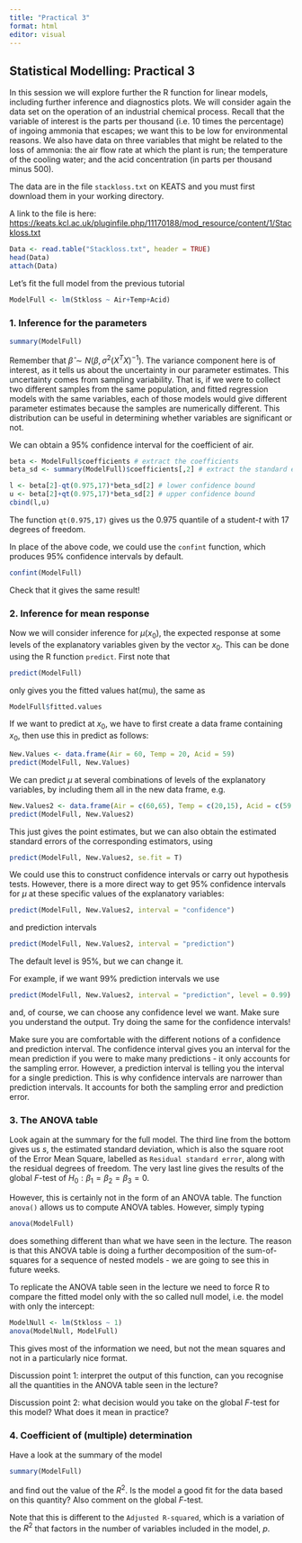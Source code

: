 ```yaml
---
title: "Practical 3"
format: html
editor: visual
---
```


## Statistical Modelling: Practical 3

############################################################ 

In this session we will explore further the R function for linear models, including further inference and diagnostics plots. We will consider again the data set on the operation of an industrial chemical process. Recall that the variable of interest is the parts per thousand (i.e. 10 times the percentage) of ingoing ammonia that escapes; we want this to be low for environmental reasons. We also have data on three variables that might be related to the loss of ammonia: the air flow rate at which the plant is run; the temperature of the cooling water; and the acid concentration (in parts per thousand minus 500).

The data are in the file `stackloss.txt` on KEATS and you must first download them in your working directory.

A link to the file is here: <https://keats.kcl.ac.uk/pluginfile.php/11170188/mod_resource/content/1/Stackloss.txt>

```r
Data <- read.table("Stackloss.txt", header = TRUE)
head(Data)
attach(Data)
```

Let's fit the full model from the previous tutorial

```r
ModelFull <- lm(Stkloss ~ Air+Temp+Acid)
```

### 1. Inference for the parameters

```r
summary(ModelFull)
```

Remember that $\hat{\beta} \sim N(\beta, \sigma^2(X^TX)^{-1})$. The variance component here is of interest, as it tells us about the uncertainty in our parameter estimates. This uncertainty comes from sampling variability. That is, if we were to collect two different samples from the same population, and fitted regression models with the same variables, each of those models would give different parameter estimates because the samples are numerically different. This distribution can be useful in determining whether variables are significant or not.

We can obtain a 95% confidence interval for the coefficient of air.

```r
beta <- ModelFull$coefficients # extract the coefficients 
beta_sd <- summary(ModelFull)$coefficients[,2] # extract the standard errors of the coefficients

l <- beta[2]-qt(0.975,17)*beta_sd[2] # lower confidence bound
u <- beta[2]+qt(0.975,17)*beta_sd[2] # upper confidence bound
cbind(l,u)
```

The function `qt(0.975,17)` gives us the 0.975 quantile of a student-$t$ with 17 degrees of freedom.

In place of the above code, we could use the `confint` function, which produces 95% confidence intervals by default.

```r
confint(ModelFull)
```

Check that it gives the same result!

### 2. Inference for mean response

Now we will consider inference for $\mu(x_0)$, the expected response at some levels of the explanatory variables given by the vector $x_0$. This can be done using the R function `predict`. First note that

```r
predict(ModelFull)
```

only gives you the fitted values hat(mu), the same as

```r
ModelFull$fitted.values
```

If we want to predict at $x_0$, we have to first create a data frame containing $x_0$, then use this in predict as follows:

```r
New.Values <- data.frame(Air = 60, Temp = 20, Acid = 59)
predict(ModelFull, New.Values)
```

We can predict $\mu$ at several combinations of levels of the explanatory variables, by including them all in the new data frame, e.g.

```r
New.Values2 <- data.frame(Air = c(60,65), Temp = c(20,15), Acid = c(59,59))
predict(ModelFull, New.Values2)
```

This just gives the point estimates, but we can also obtain the estimated standard errors of the corresponding estimators, using

```r
predict(ModelFull, New.Values2, se.fit = T)
```

We could use this to construct confidence intervals or carry out hypothesis tests. However, there is a more direct way to get 95% confidence intervals for $\mu$ at these specific values of the explanatory variables:

```r
predict(ModelFull, New.Values2, interval = "confidence")
```

and prediction intervals

```r
predict(ModelFull, New.Values2, interval = "prediction")
```

The default level is 95%, but we can change it.

For example, if we want 99% prediction intervals we use

```r
predict(ModelFull, New.Values2, interval = "prediction", level = 0.99)
```

and, of course, we can choose any confidence level we want. Make sure you understand the output. Try doing the same for the confidence intervals!

Make sure you are comfortable with the different notions of a confidence and prediction interval. The confidence interval gives you an interval for the mean prediction if you were to make many predictions - it only accounts for the sampling error. However, a prediction interval is telling you the interval for a single prediction. This is why confidence intervals are narrower than prediction intervals. It accounts for both the sampling error and prediction error.

### 3. The ANOVA table

Look again at the summary for the full model. The third line from the bottom gives us $s$, the estimated standard deviation, which is also the square root of the Error Mean Square, labelled as `Residual standard error`, along with the residual degrees of freedom. The very last line gives the results of the global $F$-test of $H_0 : \beta_1 = \beta_2 = \beta_3 = 0$.

However, this is certainly not in the form of an ANOVA table. The function `anova()` allows us to compute ANOVA tables. However, simply typing

```r
anova(ModelFull)
```

does something different than what we have seen in the lecture. The reason is that this ANOVA table is doing a further decomposition of the sum-of-squares for a sequence of nested models - we are going to see this in future weeks.

To replicate the ANOVA table seen in the lecture we need to force R to compare the fitted model only with the so called null model, i.e. the model with only the intercept:

```r
ModelNull <- lm(Stkloss ~ 1) 
anova(ModelNull, ModelFull)
```

This gives most of the information we need, but not the mean squares and not in a particularly nice format.

Discussion point 1: interpret the output of this function, can you recognise all the quantities in the ANOVA table seen in the lecture?

Discussion point 2: what decision would you take on the global $F$-test for this model? What does it mean in practice?

### 4. Coefficient of (multiple) determination

Have a look at the summary of the model

```r
summary(ModelFull)
```

and find out the value of the $R^2$. Is the model a good fit for the data based on this quantity? Also comment on the global $F$-test.

Note that this is different to the `Adjusted R-squared`, which is a variation of the $R^2$ that factors in the number of variables included in the model, $p$.
